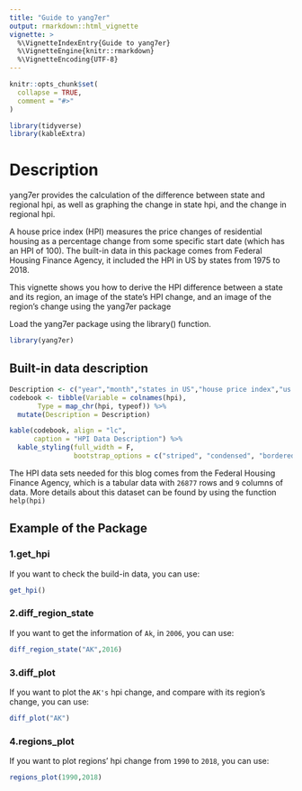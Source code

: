 ```yaml
---
title: "Guide to yang7er"
output: rmarkdown::html_vignette
vignette: >
  %\VignetteIndexEntry{Guide to yang7er}
  %\VignetteEngine{knitr::rmarkdown}
  %\VignetteEncoding{UTF-8}
---
```


```r
knitr::opts_chunk$set(
  collapse = TRUE,
  comment = "#>"
)
```

```r
library(tidyverse)
library(kableExtra)
```

# Description

yang7er provides the calculation of the difference between state and regional hpi, as well as graphing the change in state hpi, and the change in regional hpi.

A house price index (HPI) measures the price changes of residential housing as a percentage change from some specific start date (which has an HPI of 100). The built-in data in this package comes from Federal Housing Finance Agency, it included the HPI in US by states from 1975 to 2018.

This vignette shows you how to derive the HPI difference between a state and its region, an image of the state's HPI change, and an image of the region's change using the yang7er package

Load the yang7er package using the library() function.

```r
library(yang7er)
```

## Built-in data description

```r
Description <- c("year","month","states in US","house price index","us annual average HPI","every stats's anaual average HPI","us annual average HPI","state belongs in which region","every region's anaual average HPI")
codebook <- tibble(Variable = colnames(hpi),
       Type = map_chr(hpi, typeof)) %>%
  mutate(Description = Description)

kable(codebook, align = "lc",
      caption = "HPI Data Description") %>%
  kable_styling(full_width = F, 
                bootstrap_options = c("striped", "condensed", "bordered"))
```

The HPI data sets needed for this blog comes from the Federal Housing Finance Agency, which is a tabular data with `26877` rows and `9` columns of data. More details about this dataset can be found by using the function `help(hpi)`

## Example of the Package

### 1.get_hpi

If you want to check the build-in data, you can use:

```r
get_hpi()
```

### 2.diff_region_state

If you want to get the information of `Ak`, in `2006`, you can use:

```r
diff_region_state("AK",2016)
```

### 3.diff_plot

If you want to plot the `AK's` hpi change, and compare with its region's change, you can use:

```r
diff_plot("AK")
```

### 4.regions_plot

If you want to plot regions' hpi change from `1990` to `2018`, you can use:

```r
regions_plot(1990,2018)
```
